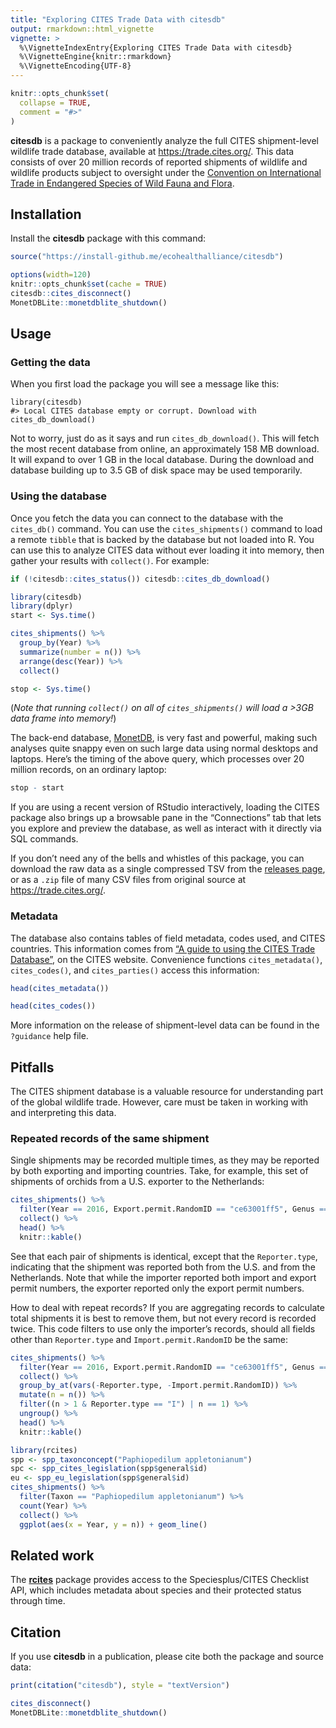 ```yaml
---
title: "Exploring CITES Trade Data with citesdb"
output: rmarkdown::html_vignette
vignette: >
  %\VignetteIndexEntry{Exploring CITES Trade Data with citesdb}
  %\VignetteEngine{knitr::rmarkdown}
  %\VignetteEncoding{UTF-8}
---
```


```r
knitr::opts_chunk$set(
  collapse = TRUE,
  comment = "#>"
)
```

**citesdb** is a package to conveniently analyze the full CITES shipment-level wildlife trade database, available at <https://trade.cites.org/>. This data consists of over 20 million records of reported shipments of wildlife and wildlife
products subject to oversight under the [Convention on International Trade in Endangered Species of Wild Fauna and Flora](https://www.cites.org).

## Installation

Install the **citesdb** package with this command:

```r
source("https://install-github.me/ecohealthalliance/citesdb")
```

```r
options(width=120)
knitr::opts_chunk$set(cache = TRUE)
citesdb::cites_disconnect()
MonetDBLite::monetdblite_shutdown()
```

## Usage

### Getting the data

When you first load the package you will see a message like this:

    library(citesdb)
    #> Local CITES database empty or corrupt. Download with cites_db_download()

Not to worry, just do as it says and run `cites_db_download()`.  This will
fetch the most recent database from online, an approximately 158 MB download.
It will expand to over 1 GB in the local database. During
the download and database building up to 3.5 GB of disk space may be used temporarily.

### Using the database

Once you fetch the data you can connect to the database with the `cites_db()`
command.  You can use the
`cites_shipments()` command to load a remote `tibble` that is backed by the
database but not loaded into R.  You can use this
to analyze CITES data without ever loading it into memory, then gather your
results with `collect()`. For example:

```r
if (!citesdb::cites_status()) citesdb::cites_db_download()
```

```r
library(citesdb)
library(dplyr)
start <- Sys.time()

cites_shipments() %>%
  group_by(Year) %>%
  summarize(number = n()) %>%
  arrange(desc(Year)) %>%
  collect()

stop <- Sys.time()
```

(_Note that running `collect()` on all of `cites_shipments()` will load a >3GB data frame into memory!_)

The back-end database, [MonetDB](https://monetdb.org), is very fast and powerful, making such
analyses quite snappy even on such large data using normal desktops and laptops. Here's the
timing of the above query, which processes over 20 million records, on an ordinary laptop:

```r
stop - start
```

If you are using a recent version of RStudio interactively, loading the CITES package also brings
up a browsable pane in the "Connections" tab that lets you explore and preview
the database, as well as interact with it directly via SQL commands.

If you don't need any of the bells and whistles of this package, you can download
the raw data as a single compressed TSV from the [releases page](https://github.com/ecohealthalliance/citesdb/releases),
or as a `.zip` file of many CSV files from original source at <https://trade.cites.org/>.

### Metadata

The database also contains tables of field metadata, codes used, and CITES countries. This information
comes from ["A guide to using the CITES Trade Database"](https://trade.cites.org/cites_trade_guidelines/en-CITES_Trade_Database_Guide.pdf),
on the CITES website.  Convenience functions `cites_metadata()`, `cites_codes()`, and `cites_parties()`
access this information:

```r
head(cites_metadata())

head(cites_codes())
```

More information on the release of shipment-level data can be found in the
`?guidance` help file.


## Pitfalls

The CITES shipment database is a valuable resource for understanding part of
the global wildlife trade.  However, care must be taken in working with and
interpreting this data.

### Repeated records of the same shipment

Single shipments may be recorded multiple times, as they may be reported by
both exporting and importing countries.  Take, for example, this set of
shipments of orchids from a U.S. exporter to the Netherlands:

```r
cites_shipments() %>% 
  filter(Year == 2016, Export.permit.RandomID == "ce63001ff5", Genus == "Paphiopedilum") %>% 
  collect() %>% 
  head() %>% 
  knitr::kable()
```

See that each pair of shipments is identical, except that the `Reporter.type`,
indicating that the shipment was reported both from the U.S. and from the
Netherlands.  Note that while the importer reported both import and export
permit numbers, the exporter reported only the export permit numbers.

How to deal with repeat records? If you are aggregating records to calculate
total shipments it is best to remove them, but not every record is recorded twice.
This code filters to use only the importer's records, should all fields other
than `Reporter.type` and `Import.permit.RandomID` be the same:

```r
cites_shipments() %>% 
  filter(Year == 2016, Export.permit.RandomID == "ce63001ff5", Genus == "Paphiopedilum") %>% 
  collect() %>% 
  group_by_at(vars(-Reporter.type, -Import.permit.RandomID)) %>% 
  mutate(n = n()) %>% 
  filter((n > 1 & Reporter.type == "I") | n == 1) %>% 
  ungroup() %>% 
  head() %>% 
  knitr::kable()
```

```r
library(rcites)
spp <- spp_taxonconcept("Paphiopedilum appletonianum")
spc <- spp_cites_legislation(spp$general$id)
eu <- spp_eu_legislation(spp$general$id)
cites_shipments() %>% 
  filter(Taxon == "Paphiopedilum appletonianum") %>% 
  count(Year) %>% 
  collect() %>% 
  ggplot(aes(x = Year, y = n)) + geom_line()
```

## Related work

The [**rcites**](https://github.com/ropensci/rcites) package provides
access to the Speciesplus/CITES Checklist API, which includes metadata about
species and their protected status through time.

## Citation

If you use **citesdb** in a publication, please cite both the package and source data:

```r
print(citation("citesdb"), style = "textVersion")
```

```r
cites_disconnect()
MonetDBLite::monetdblite_shutdown()
```
